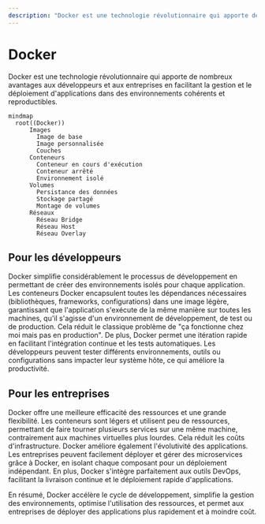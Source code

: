 ```yaml
---
description: "Docker est une technologie révolutionnaire qui apporte de nombreux avantages aux développeurs et aux entreprises en facilitant la gestion et le déploiement d'applications dans des environnements cohérents et reproductibles."
---
```


# Docker

Docker est une technologie révolutionnaire qui apporte de nombreux avantages aux développeurs et aux entreprises en facilitant la gestion et le déploiement d'applications dans des environnements cohérents et reproductibles.
```mermaid
mindmap
  root((Docker))
      Images
        Image de base
        Image personnalisée
        Couches
      Conteneurs
        Conteneur en cours d'exécution
        Conteneur arrêté
        Environnement isolé
      Volumes
        Persistance des données
        Stockage partagé
        Montage de volumes
      Réseaux
        Réseau Bridge
        Réseau Host
        Réseau Overlay
```

## Pour les **développeurs**
Docker simplifie considérablement le processus de développement en permettant de créer des environnements isolés pour chaque application. Les conteneurs Docker encapsulent toutes les dépendances nécessaires (bibliothèques, frameworks, configurations) dans une image légère, garantissant que l'application s'exécute de la même manière sur toutes les machines, qu'il s'agisse d'un environnement de développement, de test ou de production. Cela réduit le classique problème de "ça fonctionne chez moi mais pas en production". De plus, Docker permet une itération rapide en facilitant l'intégration continue et les tests automatiques. Les développeurs peuvent tester différents environnements, outils ou configurations sans impacter leur système hôte, ce qui améliore la productivité.

## Pour les **entreprises**
Docker offre une meilleure efficacité des ressources et une grande flexibilité. Les conteneurs sont légers et utilisent peu de ressources, permettant de faire tourner plusieurs services sur une même machine, contrairement aux machines virtuelles plus lourdes. Cela réduit les coûts d'infrastructure. Docker améliore également l'évolutivité des applications. Les entreprises peuvent facilement déployer et gérer des microservices grâce à Docker, en isolant chaque composant pour un déploiement indépendant. En plus, Docker s'intègre parfaitement aux outils DevOps, facilitant la livraison continue et le déploiement rapide d'applications.

En résumé, Docker accélère le cycle de développement, simplifie la gestion des environnements, optimise l'utilisation des ressources, et permet aux entreprises de déployer des applications plus rapidement et à moindre coût.

